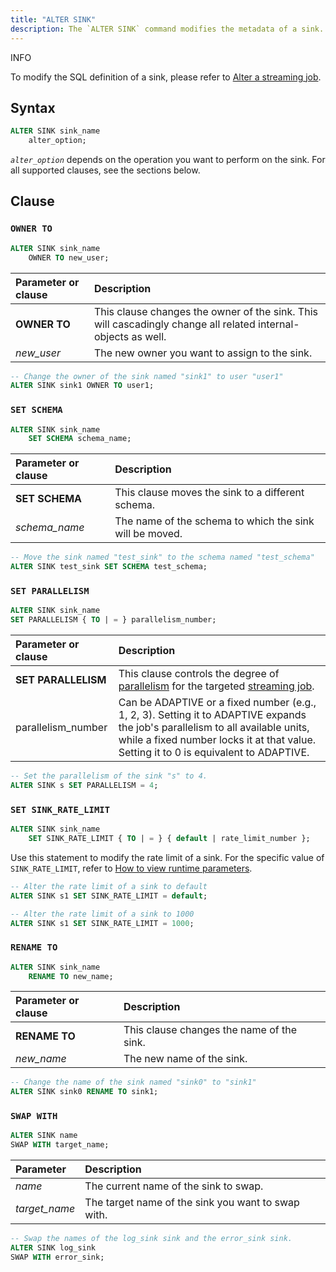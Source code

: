 ```yaml
---
title: "ALTER SINK"
description: The `ALTER SINK` command modifies the metadata of a sink.
---
```


<Note>
INFO

To modify the SQL definition of a sink, please refer to [Alter a streaming job](/operate/alter-streaming).
</Note>

## Syntax

```sql
ALTER SINK sink_name
    alter_option;
```

_`alter_option`_ depends on the operation you want to perform on the sink. For all supported clauses, see the sections below.

## Clause

### `OWNER TO`

```sql
ALTER SINK sink_name
    OWNER TO new_user;
```

| Parameter or clause | Description                                                                                                   |
| :------------------ | :------------------------------------------------------------------------------------------------------------ |
| **OWNER TO**        | This clause changes the owner of the sink. This will cascadingly change all related internal-objects as well. |
| _new\_user_         | The new owner you want to assign to the sink.                                                                 |

```sql
-- Change the owner of the sink named "sink1" to user "user1"
ALTER SINK sink1 OWNER TO user1;
```

### `SET SCHEMA`

```sql
ALTER SINK sink_name
    SET SCHEMA schema_name;
```

| Parameter or clause | Description                                             |
| :------------------ | :------------------------------------------------------ |
| **SET SCHEMA**      | This clause moves the sink to a different schema.       |
| _schema\_name_      | The name of the schema to which the sink will be moved. |

```sql
-- Move the sink named "test_sink" to the schema named "test_schema"
ALTER SINK test_sink SET SCHEMA test_schema;
```

### `SET PARALLELISM`

```sql
ALTER SINK sink_name
SET PARALLELISM { TO | = } parallelism_number;
```

| Parameter or clause   | Description                                                                                                                                                                                                                                                                                                                              |
| :-------------------- | :--------------------------------------------------------------------------------------------------------------------------------------------------------------------------------------------------------------------------------------------------------------------------------------------------------------------------------------- |
| **SET PARALLELISM**   | This clause controls the degree of [parallelism](/reference/key-concepts#parallelism) for the targeted [streaming job](/reference/key-concepts#streaming-queries).                                                                                                                                                                  |
| parallelism_number | Can be ADAPTIVE or a fixed number (e.g., 1, 2, 3). Setting it to ADAPTIVE expands the job's parallelism to all available units, while a fixed number locks it at that value. Setting it to 0 is equivalent to ADAPTIVE. |

```sql
-- Set the parallelism of the sink "s" to 4.
ALTER SINK s SET PARALLELISM = 4;
```

### `SET SINK_RATE_LIMIT`

```sql
ALTER SINK sink_name
    SET SINK_RATE_LIMIT { TO | = } { default | rate_limit_number };
```

Use this statement to modify the rate limit of a sink. For the specific value of `SINK_RATE_LIMIT`, refer to [How to view runtime parameters](/operate/view-configure-runtime-parameters/#how-to-view-runtime-parameters).

```sql Example
-- Alter the rate limit of a sink to default
ALTER SINK s1 SET SINK_RATE_LIMIT = default;

-- Alter the rate limit of a sink to 1000
ALTER SINK s1 SET SINK_RATE_LIMIT = 1000;
```

### `RENAME TO`

```sql
ALTER SINK sink_name
    RENAME TO new_name;
```

| Parameter or clause | Description                               |
| :------------------ | :---------------------------------------- |
| **RENAME TO**       | This clause changes the name of the sink. |
| _new\_name_         | The new name of the sink.                 |

```sql
-- Change the name of the sink named "sink0" to "sink1"
ALTER SINK sink0 RENAME TO sink1;
```

### `SWAP WITH`

```sql
ALTER SINK name
SWAP WITH target_name;
```

| Parameter | Description |
| :-------- | :---------- |
| _name_ | The current name of the sink to swap. |
| _target_name_ | The target name of the sink you want to swap with. |

```sql
-- Swap the names of the log_sink sink and the error_sink sink.
ALTER SINK log_sink
SWAP WITH error_sink;
```